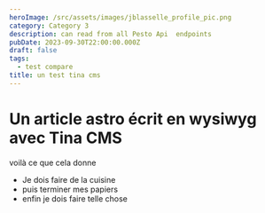 ```yaml
---
heroImage: /src/assets/images/jblasselle_profile_pic.png
category: Category 3
description: can read from all Pesto Api  endpoints
pubDate: 2023-09-30T22:00:00.000Z
draft: false
tags:
  - test compare
title: un test tina cms
---
```


# Un article astro écrit en wysiwyg avec Tina CMS

voilà ce que cela donne

* Je dois faire de la cuisine
* puis terminer mes papiers
* enfin je dois faire telle chose
